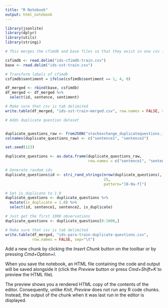 ```yaml
---
title: "R Notebook"
output: html_notebook
---
```


```r
library(jsonlite)
library(dplyr)
library(utils)
library(stringi)
```

```r
# This merges the cfimdb and base files so that they exist in one csv file

csfimdb <- read.delim("ids-cfimdb-train.csv")
base <- read.delim("ids-sst-train.csv")

# Transform labels of cfimdb
csfimdb$sentiment = ifelse(csfimdb$sentiment == 1, 4, 0)

df_merged <- rbind(base, csfimdb)
df_merged <- df_merged %>%
  select(id, sentence, sentiment)

# Make sure that csv is tab delimited
write.table(df_merged, "ids-sst-train-merged.csv", row.names = FALSE, sep="\t")
```

```r
# Adds duplicate question dataset 


duplicate_questions_raw <- fromJSON("stackexchange_duplicatequestions.json")
colnames(duplicate_questions_raw) <- c("sentence1", "sentence2")

set.seed(123)

duplicate_questions <- as.data.frame(duplicate_questions_raw,
                                     row.names = c("sentence1", "sentence2"))

# Generate random ids
duplicate_questions$id <- stri_rand_strings(nrow(duplicate_questions), 
                                            25,
                                            pattern="[0-9a-f]")

# Set is_duplicate to 1.0
duplicate_questions <- duplicate_questions %>%
  mutate(is_duplicate = 1.0) %>%
  select(id, sentence1, sentence2, is_duplicate)

# Just get the first 1000 observations
duplicate_questions <- duplicate_questions[0:1000,]

# Make sure that csv is tab delimited
write.table(df_merged, "ids-para-train-duplicate-questions.csv", 
            row.names = FALSE, sep="\t")


```


Add a new chunk by clicking the *Insert Chunk* button on the toolbar or by pressing *Cmd+Option+I*.

When you save the notebook, an HTML file containing the code and output will be saved alongside it (click the *Preview* button or press *Cmd+Shift+K* to preview the HTML file). 

The preview shows you a rendered HTML copy of the contents of the editor. Consequently, unlike *Knit*, *Preview* does not run any R code chunks. Instead, the output of the chunk when it was last run in the editor is displayed.

